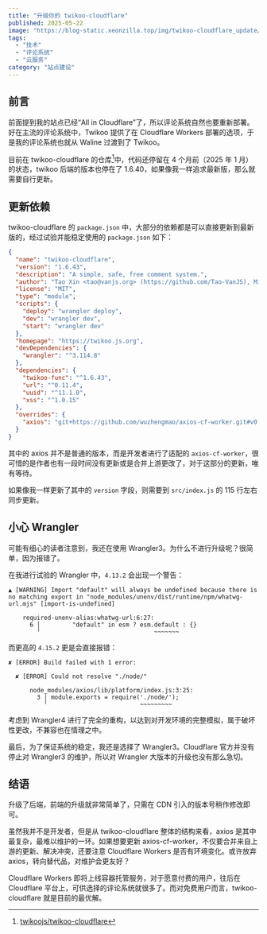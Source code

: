 ```yaml
---
title: "升级你的 twikoo-cloudflare"
published: 2025-05-22
image: "https://blog-static.xeonzilla.top/img/twikoo-cloudflare_update/cover.avif"
tags: 
  - "技术"
  - "评论系统"
  - "云服务"
category: "站点建设"
---
```


## 前言

前面提到我的站点已经“All in Cloudflare”了，所以评论系统自然也要重新部署。好在主流的评论系统中，Twikoo 提供了在 Cloudflare Workers 部署的选项，于是我的评论系统也就从 Waline 过渡到了 Twikoo。

目前在 twikoo-cloudflare 的仓库[^1]中，代码还停留在 4 个月前（2025 年 1 月）的状态，twikoo 后端的版本也停在了 1.6.40，如果像我一样追求最新版，那么就需要自行更新。

## 更新依赖

twikoo-cloudflare 的 `package.json` 中，大部分的依赖都是可以直接更新到最新版的，经过试验并能稳定使用的 `package.json` 如下：

```json title="package.json" collapse={4-11} {3, 15, 18-21}
{
  "name": "twikoo-cloudflare",
  "version": "1.6.43",
  "description": "A simple, safe, free comment system.",
  "author": "Tao Xin <tao@vanjs.org> (https://github.com/Tao-VanJS), Mingy <master@mingy.org> (https://github.com/wuzhengmao)",
  "license": "MIT",
  "type": "module",
  "scripts": {
    "deploy": "wrangler deploy",
    "dev": "wrangler dev",
    "start": "wrangler dev"
  },
  "homepage": "https://twikoo.js.org",
  "devDependencies": {
    "wrangler": "^3.114.8"
  },
  "dependencies": {
    "twikoo-func": "^1.6.43",
    "url": "^0.11.4",
    "uuid": "^11.1.0",
    "xss": "^1.0.15"
  },
  "overrides": {
    "axios": "git+https://github.com/wuzhengmao/axios-cf-worker.git#v0.x-cf"
  }
}
```

其中的 axios 并不是普通的版本，而是开发者进行了适配的 `axios-cf-worker`，很可惜的是作者也有一段时间没有更新或是合并上游更改了，对于这部分的更新，唯有等待。

如果像我一样更新了其中的 `version` 字段，则需要到 `src/index.js` 的 115 行左右同步更新。

## 小心 Wrangler

可能有细心的读者注意到，我还在使用 Wrangler3。为什么不进行升级呢？很简单，因为报错了。

在我进行试验的 Wrangler 中，`4.13.2` 会出现一个警告：

```log title="build.log"
▲ [WARNING] Import "default" will always be undefined because there is no matching export in "node_modules/unenv/dist/runtime/npm/whatwg-url.mjs" [import-is-undefined]

    required-unenv-alias:whatwg-url:6:27:
      6 │         "default" in esm ? esm.default : {}
        ╵                                ~~~~~~~
```

而更高的 `4.15.2` 更是会直接报错：

```log title="build.log"
✘ [ERROR] Build failed with 1 error:

  ✘ [ERROR] Could not resolve "./node/"
	 
      node_modules/axios/lib/platform/index.js:3:25:
        3 │ module.exports = require('./node/');
          ╵                          ~~~~~~~~~
```

考虑到 Wrangler4 进行了完全的重构，以达到对开发环境的完整模拟，属于破坏性更改，不兼容也在情理之中。

最后，为了保证系统的稳定，我还是选择了 Wrangler3。Cloudflare 官方并没有停止对 Wrangler3 的维护，所以对 Wrangler 大版本的升级也没有那么急切。

## 结语

升级了后端，前端的升级就非常简单了，只需在 CDN 引入的版本号稍作修改即可。

虽然我并不是开发者，但是从 twikoo-cloudflare 整体的结构来看，axios 是其中最复杂，最难以维护的一环。如果想要更新 axios-cf-worker，不仅要合并来自上游的更新、解决冲突，还要注意 Cloudflare Workers 是否有环境变化。或许放弃 axios，转向替代品，对维护会更友好？

Cloudflare Workers 即将上线容器托管服务，对于愿意付费的用户，往后在 Cloudflare 平台上，可供选择的评论系统就很多了。而对免费用户而言，twikoo-cloudflare 就是目前的最优解。

[^1]:[twikoojs/twikoo-cloudflare](https://github.com/twikoojs/twikoo-cloudflare)
